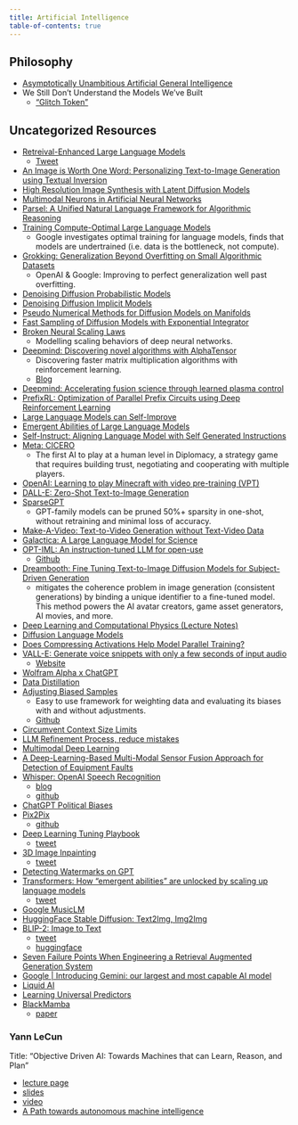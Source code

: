```yaml
---
title: Artificial Intelligence
table-of-contents: true
--- 
```


## Philosophy

- [Asymptotically Unambitious Artificial General Intelligence](https://arxiv.org/abs/1905.12186)
- We Still Don't Understand the Models We've Built
  - ["Glitch Token"](https://www.alignmentforum.org/posts/aPeJE8bSo6rAFoLqg/solidgoldmagikarp-plus-prompt-generation)

## Uncategorized Resources

- [Retreival-Enhanced Large Language Models](https://arxiv.org/abs/2301.00303)
    - [Tweet](https://twitter.com/omarsar0/status/1610469384224473088?s=20&t=ooKBDOSX4f3N4fzPDNLjSw)
- [An Image is Worth One Word: Personalizing Text-to-Image Generation using Textual Inversion](https://arxiv.org/abs/2208.01618)
- [High Resolution Image Synthesis with Latent Diffusion Models](https://arxiv.org/abs/2112.10752)
- [Multimodal Neurons in Artificial Neural Networks](https://distill.pub/2021/multimodal-neurons/)
- [Parsel: A Unified Natural Language Framework for Algorithmic Reasoning](https://arxiv.org/abs/2212.10561)
- [Training Compute-Optimal Large Language Models](https://arxiv.org/abs/2203.15556) 
    - Google investigates optimal training for language models, finds that models are undertrained (i.e. data is the bottleneck, not compute).
- [Grokking: Generalization Beyond Overfitting on Small Algorithmic Datasets](https://arxiv.org/pdf/2201.02177.pdf) 
    - OpenAI & Google: Improving to perfect generalization well past overfitting.
- [Denoising Diffusion Probabilistic Models](https://arxiv.org/abs/2006.11239)
- [Denoising Diffusion Implicit Models](https://arxiv.org/abs/2010.02502)
- [Pseudo Numerical Methods for Diffusion Models on Manifolds](https://arxiv.org/abs/2202.09778)
- [Fast Sampling of Diffusion Models with Exponential Integrator](https://arxiv.org/abs/2204.13902)
- [Broken Neural Scaling Laws](https://arxiv.org/pdf/2210.14891.pdf) 
    - Modelling scaling behaviors of deep neural networks.
- [Deepmind: Discovering novel algorithms with AlphaTensor](https://www.nature.com/articles/s41586-022-05172-4) 
    - Discovering faster matrix multiplication algorithms with reinforcement learning.
    - [Blog](https://www.deepmind.com/blog/discovering-novel-algorithms-with-alphatensor)
- [Deepmind: Accelerating fusion science through learned plasma control](https://www.deepmind.com/blog/accelerating-fusion-science-through-learned-plasma-control)
- [PrefixRL: Optimization of Parallel Prefix Circuits using Deep Reinforcement Learning](https://arxiv.org/abs/2205.07000)
- [Large Language Models can Self-Improve](https://arxiv.org/abs/2210.11610)
- [Emergent Abilities of Large Language Models](https://arxiv.org/pdf/2206.07682.pdf)
- [Self-Instruct: Aligning Language Model with Self Generated Instructions](https://arxiv.org/pdf/2212.10560.pdf)
- [Meta: CICERO](https://ai.facebook.com/research/cicero/) 
    - The first AI to play at a human level in Diplomacy, a strategy game that requires building trust, negotiating and cooperating with multiple players.
- [OpenAI: Learning to play Minecraft with video pre-training (VPT)](https://openai.com/blog/vpt/)
- [DALL-E: Zero-Shot Text-to-Image Generation](https://arxiv.org/abs/2102.12092)
- [SparseGPT](https://arxiv.org/abs/2301.00774)     
    - GPT-family models can be pruned 50%+ sparsity in one-shot, without retraining and minimal loss of accuracy.
- [Make-A-Video: Text-to-Video Generation without Text-Video Data](https://arxiv.org/abs/2209.14792)
- [Galactica: A Large Language Model for Science](https://galactica.org/static/paper.pdf)
- [OPT-IML: An instruction-tuned LLM for open-use](https://t.co/ZFaP4PXTVv)
    - [Github](https://t.co/H9reL14LR8)
- [Dreambooth: Fine Tuning Text-to-Image Diffusion Models for Subject-Driven Generation](https://arxiv.org/abs/2208.12242) 
    - mitigates the coherence problem in image generation (consistent generations) by binding a unique identifier to a fine-tuned model. This method powers the AI avatar creators, game asset generators, AI movies, and more.
- [Deep Learning and Computational Physics (Lecture Notes)](https://arxiv.org/abs/2301.00942v1)
- [Diffusion Language Models](https://benanne.github.io/2023/01/09/diffusion-language.html)
- [Does Compressing Activations Help Model Parallel Training?](https://t.co/xecl0lOlo1)
- [VALL-E: Generate voice snippets with only a few seconds of input audio](https://arxiv.org/abs/2301.02111)
    - [Website](https://valle-demo.github.io/)
- [Wolfram Alpha x ChatGPT](https://writings.stephenwolfram.com/2023/01/wolframalpha-as-the-way-to-bring-computational-knowledge-superpowers-to-chatgpt/)
- [Data Distillation](https://t.co/qZBhgSofuX)
- [Adjusting Biased Samples](https://t.co/yVKBfdjAZa) 
    - Easy to use framework for weighting data and evaluating its biases with and without adjustments.
    - [Github](https://t.co/bDJw0ix2zN)
- [Circumvent Context Size Limits](https://t.co/1RcV8fhUSW)
- [LLM Refinement Process, reduce mistakes](https://twitter.com/cwolferesearch/status/1613643034717028352)
- [Multimodal Deep Learning](https://t.co/zVnIcSwMIW)
- [A Deep-Learning-Based Multi-Modal Sensor Fusion Approach for Detection of Equipment Faults](https://www.mdpi.com/2075-1702/10/11/1105)
- [Whisper: OpenAI Speech Recognition](https://arxiv.org/abs/2212.04356)
    - [blog](https://openai.com/blog/whisper/)
    - [github](https://github.com/openai/whisper)
- [ChatGPT Political Biases](https://davidrozado.substack.com/p/political-bias-chatgpt)
- [Pix2Pix](https://arxiv.org/pdf/2211.09800.pdf)
    - [github](https://github.com/timothybrooks/instruct-pix2pix)
- [Deep Learning Tuning Playbook](https://github.com/google-research/tuning_playbook)
    - [tweet](https://twitter.com/zacharynado/status/1616133152438910976)
- [3D Image Inpainting](https://colab.research.google.com/github/mrm8488/shared_colab_notebooks/blob/master/3D_Photo_Inpainting_multiple_download.ipynb#scrollTo=5o-EIMeaghU0)
    - [tweet](https://twitter.com/originalmaderix/status/1595770992495710209?s=20&t=fwFT1N12RsVrqI9onY4rRQ)
- [Detecting Watermarks on GPT](https://twitter.com/tomgoldsteincs/status/1618287665006403585?s=20&t=M3iFtvAjzAXtua_e1l-WzQ)
- [Transformers: How "emergent abilities" are unlocked by scaling up language models](https://t.co/Bqht9OEw7m)
    - [tweet](https://twitter.com/_jasonwei/status/1618331876623523844?s=20&t=0Lv9OBeHcPZ7drotXNbVyg)
- [Google MusicLM](https://twitter.com/nonmayorpete/status/1618996491649171457?s=20&t=zYURx0HbIgrKRcnPSRb4MQ)
- [HuggingFace Stable Diffusion: Text2Img, Img2Img](https://huggingface.co/spaces/camenduru/webui)
- [BLIP-2: Image to Text](https://github.com/salesforce/LAVIS/tree/main/projects/blip2)
    - [tweet](https://twitter.com/LiJunnan0409/status/1621649677543440384?s=20&t=OdX-rH843kQC2bO6FvbRdw)
    - [huggingface](https://huggingface.co/spaces/Salesforce/BLIP2)
- [Seven Failure Points When Engineering a Retrieval Augmented Generation System](https://arxiv.org/abs/2401.05856)
- [Google | Introducing Gemini: our largest and most capable AI model](https://blog.google/technology/ai/google-gemini-ai/)
- [Liquid AI](https://www.liquid.ai/)
- [Learning Universal Predictors](https://arxiv.org/pdf/2401.14953.pdf)
- [BlackMamba](https://github.com/Zyphra/BlackMamba)
    - [paper](https://www.zyphra.com/blackmamba)

### Yann LeCun

Title: "Objective Driven AI: Towards Machines that can Learn, Reason, and Plan"  

- [lecture page](https://www.ece.uw.edu/news-events/lytle-lecture-series/)
- [slides](https://drive.google.com/file/d/1e6EtQPQMCreP3pwi5E9kKRsVs2NbWPrY/view)
- [video](https://www.youtube.com/watch?v=d_bdU3LsLzE)
- [A Path towards autonomous machine intelligence](https://openreview.net/forum?id=BZ5a1r-kVsf)